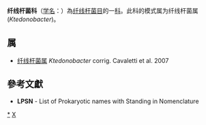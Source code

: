 {{Automatic taxobox
| taxon = Ktedonobacteraceae
| authority = Cavaletti et al. 2007
| type genus = 纤线杆菌属<br>Ktedonobacter
| type genus authority = Cavaletti et al. 2007
| synonyms = '''Ktedobacteraceae''' <small>Cavaletti et al. 2007</small>
}}
''' 纤线杆菌科'''（[[学名|学名]]：{{lang|la|''Ktedonobacteraceae''}}）為[[纤线杆菌目|纤线杆菌目]]的一[[科|科]]。此科的模式属为纤线杆菌属(''Ktedonobacter'')。

==属==
* [[纤线杆菌属|纤线杆菌属]] ''Ktedonobacter'' corrig. Cavaletti et al. 2007

==參考文獻==
{{reflist}}
* '''LPSN''' - List of Prokaryotic names with Standing in Nomenclature

{{taxonbar}}

[[Category:_纤线杆菌科|*]]
[[Category:2007年描述的分类群|X]]